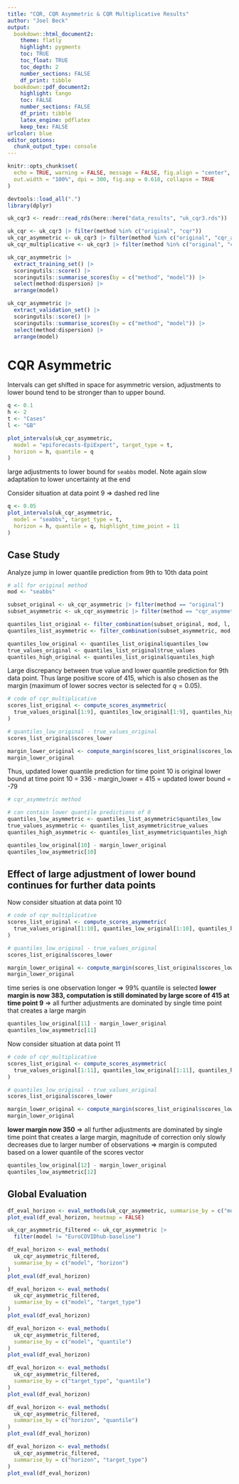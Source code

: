 ```yaml
---
title: "CQR, CQR Asymmetric & CQR Multiplicative Results"
author: "Joel Beck"
output:
  bookdown::html_document2:
    theme: flatly
    highlight: pygments  
    toc: TRUE
    toc_float: TRUE
    toc_depth: 2
    number_sections: FALSE
    df_print: tibble
  bookdown::pdf_document2:
    highlight: tango
    toc: FALSE
    number_sections: FALSE
    df_print: tibble
    latex_engine: pdflatex
    keep_tex: FALSE
urlcolor: blue
editor_options: 
  chunk_output_type: console
---
```


```r
knitr::opts_chunk$set(
  echo = TRUE, warning = FALSE, message = FALSE, fig.align = "center",
  out.width = "100%", dpi = 300, fig.asp = 0.618, collapse = TRUE
)
```

```r
devtools::load_all(".")
library(dplyr)
```

```r
uk_cqr3 <- readr::read_rds(here::here("data_results", "uk_cqr3.rds"))

uk_cqr <- uk_cqr3 |> filter(method %in% c("original", "cqr"))
uk_cqr_asymmetric <- uk_cqr3 |> filter(method %in% c("original", "cqr_asymmetric"))
uk_cqr_multiplicative <- uk_cqr3 |> filter(method %in% c("original", "cqr_multiplicative"))
```

```r
uk_cqr_asymmetric |>
  extract_training_set() |>
  scoringutils::score() |>
  scoringutils::summarise_scores(by = c("method", "model")) |>
  select(method:dispersion) |>
  arrange(model)
```

```r
uk_cqr_asymmetric |>
  extract_validation_set() |>
  scoringutils::score() |>
  scoringutils::summarise_scores(by = c("method", "model")) |>
  select(method:dispersion) |>
  arrange(model)
```


# CQR Asymmetric

Intervals can get shifted in space for asymmetric version, adjustments to lower bound tend to be stronger than to upper bound.

```r
q <- 0.1
h <- 2
t <- "Cases"
l <- "GB"

plot_intervals(uk_cqr_asymmetric,
  model = "epiforecasts-EpiExpert", target_type = t,
  horizon = h, quantile = q
)
```


large adjustments to lower bound for `seabbs` model.
Note again slow adaptation to lower uncertainty at the end

Consider situation at data point 9 => dashed red line

```r
q <- 0.05
plot_intervals(uk_cqr_asymmetric,
  model = "seabbs", target_type = t,
  horizon = h, quantile = q, highlight_time_point = 11
)
```


## Case Study

Analyze jump in lower quantile prediction from 9th to 10th data point

```r
# all for original method
mod <- "seabbs"

subset_original <- uk_cqr_asymmetric |> filter(method == "original")
subset_asymmetric <- uk_cqr_asymmetric |> filter(method == "cqr_asymmetric")

quantiles_list_original <- filter_combination(subset_original, mod, l, t, h, q)
quantiles_list_asymmetric <- filter_combination(subset_asymmetric, mod, l, t, h, q)

quantiles_low_original <- quantiles_list_original$quantiles_low
true_values_original <- quantiles_list_original$true_values
quantiles_high_original <- quantiles_list_original$quantiles_high
```

Large discrepancy between true value and lower quantile prediction for 9th data point.
Thus large positive score of $415$, which is also chosen as the margin (maximum of lower socres vector is selected for $q = 0.05$).

```r
# code of cqr_multiplicative
scores_list_original <- compute_scores_asymmetric(
  true_values_original[1:9], quantiles_low_original[1:9], quantiles_high_original[1:9]
)

# quantiles_low_original - true_values_original
scores_list_original$scores_lower

margin_lower_original <- compute_margin(scores_list_original$scores_lower, 2 * q)
margin_lower_original
```

Thus, updated lower quantile prediction for time point 10 is original lower bound at time point 10 = 336 - margin_lower = 415 = updated lower bound = -79

```r
# cqr_asymmetric method

# can contain lower quantile predictions of 0
quantiles_low_asymmetric <- quantiles_list_asymmetric$quantiles_low
true_values_asymmetric <- quantiles_list_asymmetric$true_values
quantiles_high_asymmetric <- quantiles_list_asymmetric$quantiles_high

quantiles_low_original[10] - margin_lower_original
quantiles_low_asymmetric[10]
```


## Effect of large adjustment of lower bound continues for further data points

Now consider situation at data point 10

```r
# code of cqr_multiplicative
scores_list_original <- compute_scores_asymmetric(
  true_values_original[1:10], quantiles_low_original[1:10], quantiles_high_original[1:10]
)

# quantiles_low_original - true_values_original
scores_list_original$scores_lower

margin_lower_original <- compute_margin(scores_list_original$scores_lower, 2 * q)
margin_lower_original
```

time series is one observation longer => $99$% quantile is selected
**lower margin is now 383, computation is still dominated by large score of 415 at time point 9** => all further adjustments are dominated by single time point that creates a large margin

```r
quantiles_low_original[11] - margin_lower_original
quantiles_low_asymmetric[11]
```

Now consider situation at data point 11

```r
# code of cqr_multiplicative
scores_list_original <- compute_scores_asymmetric(
  true_values_original[1:11], quantiles_low_original[1:11], quantiles_high_original[1:11]
)

# quantiles_low_original - true_values_original
scores_list_original$scores_lower

margin_lower_original <- compute_margin(scores_list_original$scores_lower, 2 * q)
margin_lower_original
```

**lower margin now 350** => all further adjustments are dominated by single time point that creates a large margin, magnitude of correction only slowly decreases due to larger number of observations => margin is computed based on a lower quantile of the scores vector

```r
quantiles_low_original[12] - margin_lower_original
quantiles_low_asymmetric[12]
```



## Global Evaluation

```r
df_eval_horizon <- eval_methods(uk_cqr_asymmetric, summarise_by = c("model"))
plot_eval(df_eval_horizon, heatmap = FALSE)
```


```r
uk_cqr_asymmetric_filtered <- uk_cqr_asymmetric |>
  filter(model != "EuroCOVIDhub-baseline")

df_eval_horizon <- eval_methods(
  uk_cqr_asymmetric_filtered,
  summarise_by = c("model", "horizon")
)
plot_eval(df_eval_horizon)
```

```r
df_eval_horizon <- eval_methods(
  uk_cqr_asymmetric_filtered,
  summarise_by = c("model", "target_type")
)
plot_eval(df_eval_horizon)
```

```r
df_eval_horizon <- eval_methods(
  uk_cqr_asymmetric_filtered,
  summarise_by = c("model", "quantile")
)
plot_eval(df_eval_horizon)
```

```r
df_eval_horizon <- eval_methods(
  uk_cqr_asymmetric_filtered,
  summarise_by = c("target_type", "quantile")
)
plot_eval(df_eval_horizon)
```

```r
df_eval_horizon <- eval_methods(
  uk_cqr_asymmetric_filtered,
  summarise_by = c("horizon", "quantile")
)
plot_eval(df_eval_horizon)
```

```r
df_eval_horizon <- eval_methods(
  uk_cqr_asymmetric_filtered,
  summarise_by = c("horizon", "target_type")
)
plot_eval(df_eval_horizon)
```
